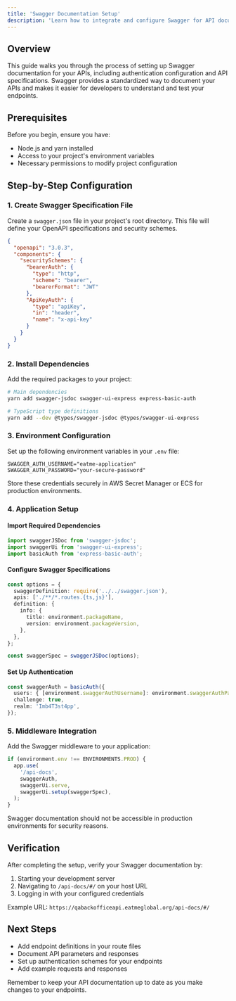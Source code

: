 ```yaml
---
title: 'Swagger Documentation Setup'
description: 'Learn how to integrate and configure Swagger for API documentation in your project'
---
```


## Overview

This guide walks you through the process of setting up Swagger documentation for your APIs, including authentication configuration and API specifications. Swagger provides a standardized way to document your APIs and makes it easier for developers to understand and test your endpoints.

## Prerequisites

Before you begin, ensure you have:
- Node.js and yarn installed
- Access to your project's environment variables
- Necessary permissions to modify project configuration

## Step-by-Step Configuration

### 1. Create Swagger Specification File

Create a `swagger.json` file in your project's root directory. This file will define your OpenAPI specifications and security schemes.

```json
{
  "openapi": "3.0.3",
  "components": {
    "securitySchemes": {
      "bearerAuth": {
        "type": "http",
        "scheme": "bearer",
        "bearerFormat": "JWT"
      },
      "ApiKeyAuth": {
        "type": "apiKey",
        "in": "header",
        "name": "x-api-key"
      }
    }
  }
}
```

### 2. Install Dependencies

Add the required packages to your project:

```bash
# Main dependencies
yarn add swagger-jsdoc swagger-ui-express express-basic-auth

# TypeScript type definitions
yarn add --dev @types/swagger-jsdoc @types/swagger-ui-express
```

### 3. Environment Configuration

Set up the following environment variables in your `.env` file:

```env
SWAGGER_AUTH_USERNAME="eatme-application"
SWAGGER_AUTH_PASSWORD="your-secure-password"
```

<Note>
  Store these credentials securely in AWS Secret Manager or ECS for production environments.
</Note>

### 4. Application Setup

#### Import Required Dependencies

```typescript
import swaggerJSDoc from 'swagger-jsdoc';
import swaggerUi from 'swagger-ui-express';
import basicAuth from 'express-basic-auth';
```

#### Configure Swagger Specifications

```typescript
const options = {
  swaggerDefinition: require('../../swagger.json'),
  apis: ['./**/*.routes.{ts,js}'],
  definition: {
    info: {
      title: environment.packageName,
      version: environment.packageVersion,
    },
  },
};

const swaggerSpec = swaggerJSDoc(options);
```

#### Set Up Authentication

```typescript
const swaggerAuth = basicAuth({
  users: { [environment.swaggerAuthUsername]: environment.swaggerAuthPassword },
  challenge: true,
  realm: 'Imb4T3st4pp',
});
```

### 5. Middleware Integration

Add the Swagger middleware to your application:

```typescript
if (environment.env !== ENVIRONMENTS.PROD) {
  app.use(
    '/api-docs',
    swaggerAuth,
    swaggerUi.serve,
    swaggerUi.setup(swaggerSpec),
  );
}
```

<Warning>
  Swagger documentation should not be accessible in production environments for security reasons.
</Warning>

## Verification

After completing the setup, verify your Swagger documentation by:

1. Starting your development server
2. Navigating to `/api-docs/#/` on your host URL
3. Logging in with your configured credentials

Example URL: `https://qabackofficeapi.eatmeglobal.org/api-docs/#/`

## Next Steps

- Add endpoint definitions in your route files
- Document API parameters and responses
- Set up authentication schemes for your endpoints
- Add example requests and responses

<Note>
  Remember to keep your API documentation up to date as you make changes to your endpoints.
</Note> 